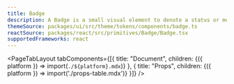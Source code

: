 ```yaml
---
title: Badge
description: A Badge is a small visual element to denote a status or message about an item. A small, color-coded visual element that contains letters or numbers, that you can use to label, categorize, or organize items.
themeSource: packages/ui/src/theme/tokens/components/badge.ts
reactSource: packages/react/src/primitives/Badge/Badge.tsx
supportedFrameworks: react
---
```



<PageTabLayout 
  tabComponents={[{
    title: "Document", 
    children: <Fragment>{({ platform }) => import(`./${platform}.mdx`)}</Fragment>
  },
  {
    title: "Props", 
    children: <Fragment>{({ platform }) => import('./props-table.mdx')}</Fragment>
  }]}
/>
